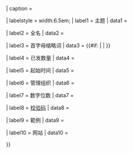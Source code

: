 {{Infobox
| title    = {{{name|<includeonly>{{PAGENAMEBASE}}</includeonly>}}}

| image    = {{#invoke:InfoboxImage|InfoboxImage|image={{{image|}}}|size={{{image_size|}}}|sizedefault=frameless|upright=1.1|border={{{image_border|yes}}}|alt={{{image_alt}}} }}
| caption  = {{{image_caption|}}}

| labelstyle = width:6.5em;
| label1   = 主题
| data1    = {{{subject|}}}

| label2   = 全名
| data2    = {{{full_name|}}}

| label3   = 首字母缩略词
| data3    = {{#if:{{{acronym|}}} | {{abbr|{{{acronym}}}|{{{name|{{PAGENAME}} }}} }} | }}

| label4   = 已发数量
| data4    = {{{number|}}}

| label5   = 起始时间
| data5    = {{{start_date|}}}

| label6   = 管理组织
| data6    = {{{organisation|}}}

| label7   = 数字位数
| data7    = {{{digits|}}}

| label8   = [[校验码]]
| data8    = {{{check_digit|}}}

| label9   = 範例
| data9    = {{{example|}}}

| label10   = 网站
| data10    = {{{website|}}}

}}<noinclude>{{Documentation}}</noinclude>